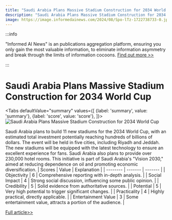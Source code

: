 ```yaml
---
title: "Saudi Arabia Plans Massive Stadium Construction for 2034 World Cup"
description: "Saudi Arabia Plans Massive Stadium Construction for 2034 World Cup"
image: https://image.informedainews.com/2024/08/Spo-lTz-1722738733-0.jpg
---
```



:::info

"Informed AI News" is an publications aggregation platform, ensuring you only gain the most valuable information, to eliminate information asymmetry and break through the limits of information cocoons.  [Find out more >>](/)

:::

# Saudi Arabia Plans Massive Stadium Construction for 2034 World Cup


<Tabs
	defaultValue="summary"
	values={[
	{label: 'summary', value: 'summary'},
	{label: 'score', value: 'score'},
]}>
<TabItem value="summary">
<img
  src="https://image.informedainews.com/2024/08/Spo-lTz-1722738733-0.jpg"
  alt="Saudi Arabia Plans Massive Stadium Construction for 2034 World Cup"
/>



Saudi Arabia plans to build 11 new stadiums for the 2034 World Cup, with an estimated total investment potentially reaching hundreds of billions of dollars. The event will be held in five cities, including Riyadh and Jeddah. The new stadiums will be equipped with the latest technology to ensure an excellent experience for fans. Saudi Arabia also plans to provide over 230,000 hotel rooms. This initiative is part of Saudi Arabia's "Vision 2030," aimed at reducing dependence on oil and promoting economic diversification.
</TabItem>
<TabItem value="score">
	| Scores     | Value   | Explanation |
	| -------- | ------- | ------- |
	| Objectivity  | 6    | Comprehensive reporting with in-depth analysis.    |
	| Social Impact | 4     | Strong social discussion, influencing some public opinion.    |
	| Credibility    | 5    | Solid evidence from authoritative sources.    |
	| Potential    | 5    | Very high potential to trigger significant changes.    |
	| Practicality    | 4    | Highly practical, directly applicable.    |
	| Entertainment Value    | 3    | Some entertainment value, attracts a portion of the audience.    |
</TabItem>
</Tabs>

[Full article>>](https://www.cnbeta.com.tw/articles/tech/1440770.htm)
